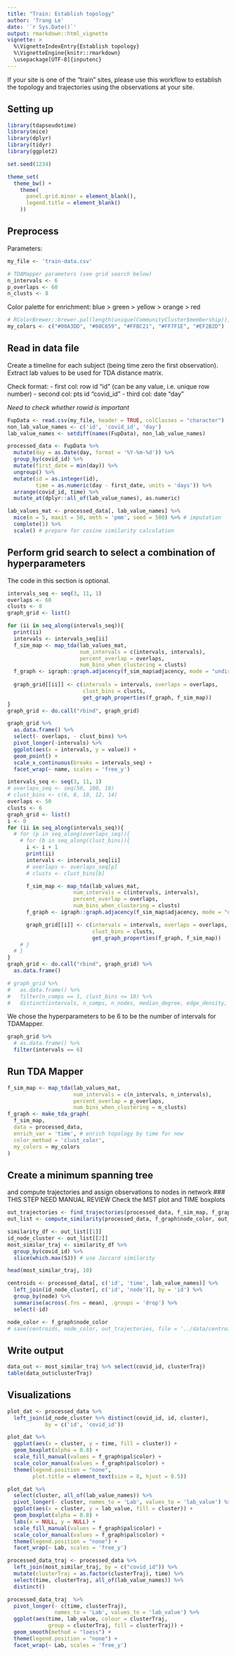 ```yaml
---
title: "Train: Establish topology"
author: 'Trang Le'
date: '`r Sys.Date()`'
output: rmarkdown::html_vignette
vignette: >
  %\VignetteIndexEntry{Establish topology}
  %\VignetteEngine{knitr::rmarkdown}
  \usepackage[UTF-8]{inputenc}
---
```


If your site is one of the "train" sites, please use this workflow to establish the topology and trajectories using the observations at your site.

## Setting up

```r
library(tdapseudotime)
library(mice)
library(dplyr)
library(tidyr)
library(ggplot2)

set.seed(1234)
```

```r
theme_set(
  theme_bw() + 
    theme(
      panel.grid.minor = element_blank(),
      legend.title = element_blank()
    ))
```

## Preprocess

Parameters:
```r
my_file <- 'train-data.csv'

# TDAMapper parameters (see grid search below)
n_intervals <- 6
p_overlaps <- 60
n_clusts <- 8
```

Color palette for enrichment: blue > green > yellow > orange > red
```r
# RColorBrewer::brewer.pal(length(unique(CommunityCluster$membership)), "Set1")
my_colors <- c("#00A3DD", "#60C659", "#FFBC21", "#FF7F1E", "#EF2B2D")
```

## Read in data file
Create a timeline for each subject (being time zero the first observation).
Extract lab values to be used for TDA distance matrix.

Check format:
- first col: row id "id" (can be any value, i.e. unique row number)
- second col: pts id "covid_id"
- third col: date "day"

*Need to check whether rowid is important*

```r
FupData <- read.csv(my_file, header = TRUE, colClasses = "character")
non_lab_value_names <- c('id', 'covid_id', 'day')
lab_value_names <- setdiff(names(FupData), non_lab_value_names)

processed_data <- FupData %>% 
  mutate(day = as.Date(day, format = '%Y-%m-%d')) %>% 
  group_by(covid_id) %>% 
  mutate(first_date = min(day)) %>% 
  ungroup() %>% 
  mutate(id = as.integer(id),
         time = as.numeric(day - first_date, units = 'days')) %>% 
  arrange(covid_id, time) %>% 
  mutate_at(dplyr::all_of(lab_value_names), as.numeric)
```

```r
lab_values_mat <- processed_data[, lab_value_names] %>% 
  mice(m = 5, maxit = 50, meth = 'pmm', seed = 500) %>% # imputation
  complete(1) %>% 
  scale() # prepare for cosine similarity calculation
```

## Perform grid search to select a combination of hyperparameters
The code in this section is optional.

```r
intervals_seq <- seq(3, 11, 1)
overlaps <- 60
clusts <- 8
graph_grid <- list()

for (ii in seq_along(intervals_seq)){
  print(ii)
  intervals <- intervals_seq[ii]
  f_sim_map <- map_tda(lab_values_mat,
                       num_intervals = c(intervals, intervals),
                       percent_overlap = overlaps,
                       num_bins_when_clustering = clusts)
  f_graph <- igraph::graph.adjacency(f_sim_map$adjacency, mode = "undirected")
  
  graph_grid[[ii]] <- c(intervals = intervals, overlaps = overlaps,
                        clust_bins = clusts,
                        get_graph_properties(f_graph, f_sim_map))
}
graph_grid <- do.call("rbind", graph_grid)

graph_grid %>% 
  as.data.frame() %>%
  select(- overlaps, - clust_bins) %>% 
  pivot_longer(-intervals) %>% 
  ggplot(aes(x = intervals, y = value)) +
  geom_point() +
  scale_x_continuous(breaks = intervals_seq) +
  facet_wrap(~ name, scales = 'free_y')

```

```r
intervals_seq <- seq(3, 11, 1)
# overlaps_seq <- seq(50, 100, 10)
# clust_bins <- c(6, 8, 10, 12, 14)
overlaps <- 50
clusts <- 6
graph_grid <- list()
i <- 0
for (ii in seq_along(intervals_seq)){
  # for (p in seq_along(overlaps_seq)){
    # for (b in seq_along(clust_bins)){
      i <- i + 1
      print(ii)
      intervals <- intervals_seq[ii]
      # overlaps <- overlaps_seq[p]
      # clusts <- clust_bins[b]

      f_sim_map <- map_tda(lab_values_mat,
                     num_intervals = c(intervals, intervals),
                     percent_overlap = overlaps,
                     num_bins_when_clustering = clusts)
      f_graph <- igraph::graph.adjacency(f_sim_map$adjacency, mode = "undirected")

      graph_grid[[i]] <- c(intervals = intervals, overlaps = overlaps,
                           clust_bins = clusts,
                           get_graph_properties(f_graph, f_sim_map))
    # }
  # }
}
graph_grid <- do.call("rbind", graph_grid) %>% 
  as.data.frame()

# graph_grid %>% 
#   as.data.frame() %>% 
#   filter(n_comps == 1, clust_bins <= 10) %>% 
#   distinct(intervals, n_comps, n_nodes, median_degree, edge_density, clique_length, diameter, mean_distance, .keep_all = T)
```

We chose the hyperparameters to be 6 to be the number of intervals for TDAMapper.
```r
graph_grid %>% 
  # as.data.frame() %>% 
  filter(intervals == 6)
```


## Run TDA Mapper
```r
f_sim_map <- map_tda(lab_values_mat,
                     num_intervals = c(n_intervals, n_intervals),
                     percent_overlap = p_overlaps,
                     num_bins_when_clustering = n_clusts)
f_graph <- make_tda_graph(
  f_sim_map, 
  data = processed_data, 
  enrich_var = 'time', # enrich topology by time for now
  color_method = 'clust_color',
  my_colors = my_colors
)
```

## Create a minimum spanning tree
and compute trajectories and assign observations to nodes in network
### THIS STEP NEED MANUAL REVIEW 
Check the MST plot and TIME boxplots

```r
out_trajectories <- find_trajectories(processed_data, f_sim_map, f_graph)
out_list <- compute_similarity(processed_data, f_graph$node_color, out_trajectories, f_sim_map)
```

```r
similarity_df <- out_list[[1]]
id_node_cluster <- out_list[[2]]
most_similar_traj <- similarity_df %>%
  group_by(covid_id) %>%
  slice(which.max(SJ)) # use Jaccard similarity

head(most_similar_traj, 10)

centroids <- processed_data[, c('id', 'time', lab_value_names)] %>% 
  left_join(id_node_cluster[, c('id', 'node')], by = 'id') %>% 
  group_by(node) %>% 
  summarise(across(.fns = mean), .groups = 'drop') %>% 
  select(-id)

node_color <- f_graph$node_color
# save(centroids, node_color, out_trajectories, file = '../data/centroids.rda')
```

## Write output
```r
data_out <- most_similar_traj %>% select(covid_id, clusterTraj)
table(data_out$clusterTraj)
```

## Visualizations

```r
plot_dat <- processed_data %>% 
  left_join(id_node_cluster %>% distinct(covid_id, id, cluster), 
            by = c('id', 'covid_id'))

plot_dat %>% 
  ggplot(aes(x = cluster, y = time, fill = cluster)) +
  geom_boxplot(alpha = 0.8) + 
  scale_fill_manual(values = f_graph$pal$color) + 
  scale_color_manual(values = f_graph$pal$color) +
  theme(legend.position = "none",
        plot.title = element_text(size = 8, hjust = 0.5))

plot_dat %>% 
  select(cluster, all_of(lab_value_names)) %>% 
  pivot_longer(- cluster, names_to = 'Lab', values_to = 'lab_value') %>% 
  ggplot(aes(x = cluster, y = lab_value, fill = cluster)) +
  geom_boxplot(alpha = 0.8) + 
  labs(x = NULL, y = NULL) +
  scale_fill_manual(values = f_graph$pal$color) + 
  scale_color_manual(values = f_graph$pal$color) +
  theme(legend.position = "none") +
  facet_wrap(~ Lab, scales = 'free_y')

processed_data_traj <- processed_data %>% 
  left_join(most_similar_traj, by = c("covid_id")) %>% 
  mutate(clusterTraj = as.factor(clusterTraj), time) %>%
  select(time, clusterTraj, all_of(lab_value_names)) %>% 
  distinct()
```

```r
processed_data_traj  %>% 
  pivot_longer(- c(time, clusterTraj), 
               names_to = 'Lab', values_to = 'lab_value') %>% 
  ggplot(aes(time, lab_value, colour = clusterTraj, 
             group = clusterTraj, fill = clusterTraj)) +
  geom_smooth(method = "loess") +
  theme(legend.position = "none") +
  facet_wrap(~ Lab, scales = 'free_y')
```



